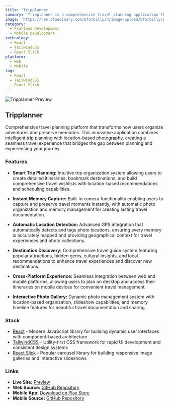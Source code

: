 ```yaml
---
title: 'Tripplanner'
summary: 'Tripplanner is a comprehensive travel planning application that enables users to organize trips, capture memories, and discover destinations. Built with React and Tailwind CSS, this cross-platform solution offers both web and mobile experiences for seamless travel planning and memory preservation.'
image: 'https://res.cloudinary.com/bforbilly24/image/upload/bforbilly/projects/tripplanner.webp'
category:
  - Frontend Development
  - Mobile Development
technology:
  - React
  - TailwindCSS
  - React Slick
platform:
  - Web
  - Mobile
tag:
  - React
  - TailwindCSS
  - React Slick
---
```


![Tripplanner Preview](https://res.cloudinary.com/bforbilly24/image/upload/bforbilly/projects/tripplanner.webp)

## Tripplanner

Comprehensive travel planning platform that transforms how users organize adventures and preserve memories. This innovative application combines intelligent trip planning with location-based photography, creating a seamless travel experience that bridges the gap between planning and experiencing your journey.

### Features

- **Smart Trip Planning:** Intuitive trip organization system allowing users to create detailed itineraries, bookmark destinations, and build comprehensive travel wishlists with location-based recommendations and scheduling capabilities.

- **Instant Memory Capture:** Built-in camera functionality enabling users to capture and preserve travel moments instantly, with automatic photo organization and memory management for creating lasting travel documentation.

- **Automatic Location Detection:** Advanced GPS integration that automatically detects and tags photo locations, ensuring every memory is accurately mapped and providing geographical context for travel experiences and photo collections.

- **Destination Discovery:** Comprehensive travel guide system featuring popular attractions, hidden gems, cultural insights, and local recommendations to enhance travel experiences and discover new destinations.

- **Cross-Platform Experience:** Seamless integration between web and mobile platforms, allowing users to plan on desktop and access their itineraries on mobile devices for convenient travel management.

- **Interactive Photo Gallery:** Dynamic photo management system with location-based organization, slideshow capabilities, and memory timeline features for beautiful travel documentation and sharing.

### Stack

- [React](https://react.dev) - Modern JavaScript library for building dynamic user interfaces with component-based architecture
- [TailwindCSS](https://tailwindcss.com) - Utility-first CSS framework for rapid UI development and consistent design systems
- [React Slick](https://react-slick.neostack.com/) - Popular carousel library for building responsive image galleries and interactive slideshows

### Links

- **Live Site:** [Preview](https://tripplannerlandingpage-react-frontend-app/)
- **Web Source:** [GitHub Repository](https://github.com/bforbilly24/tripplannerlandingpage-react-frontend-app)
- **Mobile App:** [Download on Play Store](https://play.google.com/store/apps/details?id=com.b3scrumteam.itinerarytrip)
- **Mobile Source:** [GitHub Repository](https://github.com/MuhNurilHuda/project_scrum_team)
